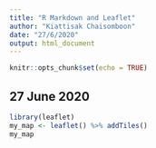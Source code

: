 ```yaml
---
title: "R Markdown and Leaflet"
author: "Kiattisak Chaisomboon"
date: "27/6/2020"
output: html_document
---
```


```r
knitr::opts_chunk$set(echo = TRUE)
```

## 27 June 2020

```r
library(leaflet)
my_map <- leaflet() %>% addTiles()
my_map
```


